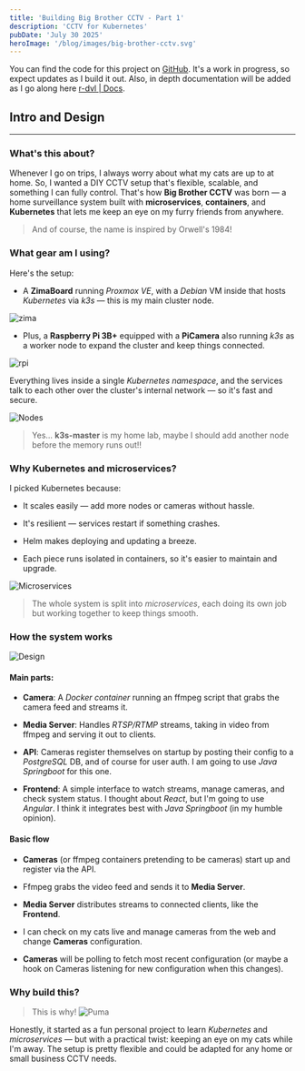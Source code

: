 ```yaml
---
title: 'Building Big Brother CCTV - Part 1'
description: 'CCTV for Kubernetes'
pubDate: 'July 30 2025'
heroImage: '/blog/images/big-brother-cctv.svg'
---
```



<Callout type="info">
  You can find the code for this project on <a href="https://github.com/big-brother-cctv" target="_blank">GitHub</a>. It's a work in progress, so expect updates as I build it out. Also, in depth documentation will be added as I go along here <a href="https://r-dvl.github.io/docs" target="_blank">r-dvl | Docs</a>.
</Callout>

## Intro and Design
---
### What's this about?

Whenever I go on trips, I always worry about what my cats are up to at home. So, I wanted a DIY CCTV setup that's flexible, scalable, and something I can fully control. That's how __Big Brother CCTV__ was born — a home surveillance system built with __microservices__, __containers__, and __Kubernetes__ that lets me keep an eye on my furry friends from anywhere.

> And of course, the name is inspired by Orwell's 1984!

### What gear am I using?

Here's the setup:

- A __ZimaBoard__ running _Proxmox VE_, with a _Debian_ VM inside that hosts _Kubernetes_ via _k3s_ — this is my main cluster node.

![zima](/blog/images/zima.jpeg)

- Plus, a __Raspberry Pi 3B+__ equipped with a __PiCamera__ also running _k3s_ as a worker node to expand the cluster and keep things connected.

![rpi](/blog/images/rpi.jpeg)

Everything lives inside a single _Kubernetes_ _namespace_, and the services talk to each other over the cluster's internal network — so it's fast and secure.

![Nodes](/blog/images/nodes.png)
> Yes... __k3s-master__ is my home lab, maybe I should add another node before the memory runs out!!

### Why Kubernetes and microservices?

I picked Kubernetes because:

- It scales easily — add more nodes or cameras without hassle.

- It's resilient — services restart if something crashes.

- Helm makes deploying and updating a breeze.

- Each piece runs isolated in containers, so it's easier to maintain and upgrade.

![Microservices](/blog/images/deployments.png)
> The whole system is split into _microservices_, each doing its own job but working together to keep things smooth.

### How the system works
![Design](/blog/images/big-brother-cctv-design.svg)

#### Main parts:

- __Camera__: A _Docker_ _container_ running an ffmpeg script that grabs the camera feed and streams it.

- __Media Server__: Handles _RTSP/RTMP_ streams, taking in video from ffmpeg and serving it out to clients.

- __API__: Cameras register themselves on startup by posting their config to a _PostgreSQL_ DB, and of course for user auth. I am going to use _Java Springboot_ for this one.

- __Frontend__: A simple interface to watch streams, manage cameras, and check system status. I thought about _React_, but I'm going to use _Angular_. I think it integrates best with _Java Springboot_ (in my humble opinion).

#### Basic flow

- __Cameras__ (or ffmpeg containers pretending to be cameras) start up and register via the API.

- Ffmpeg grabs the video feed and sends it to __Media Server__.

- __Media Server__ distributes streams to connected clients, like the __Frontend__.

- I can check on my cats live and manage cameras from the web and change __Cameras__ configuration.

- __Cameras__ will be polling to fetch most recent configuration (or maybe a hook on Cameras listening for new configuration when this changes).

### Why build this?

> This is why!
![Puma](/blog/images/puma-placeholder.jpg)

Honestly, it started as a fun personal project to learn _Kubernetes_ and _microservices_ — but with a practical twist: keeping an eye on my cats while I'm away. The setup is pretty flexible and could be adapted for any home or small business CCTV needs.